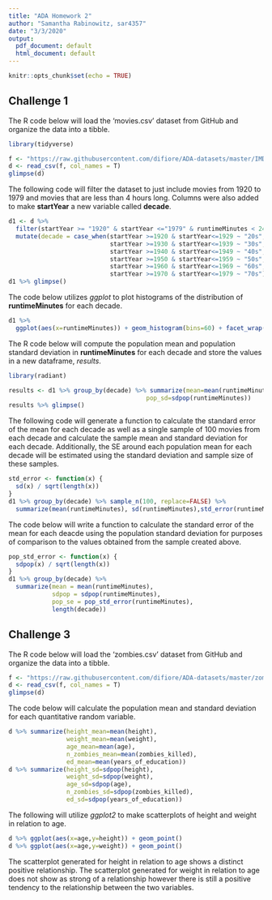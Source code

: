 ```yaml
---
title: "ADA Homework 2"
author: "Samantha Rabinowitz, sar4357"
date: "3/3/2020"
output:
  pdf_document: default
  html_document: default
---
```


```r
knitr::opts_chunk$set(echo = TRUE)
```

## Challenge 1

The R code below will load the 'movies.csv' dataset from GitHub and organize the data into a tibble.

```r
library(tidyverse)
```

```r
f <- "https://raw.githubusercontent.com/difiore/ADA-datasets/master/IMDB-movies.csv"
d <- read_csv(f, col_names = T)
glimpse(d)
```

The following code will filter the dataset to just include movies from 1920 to 1979 and movies that are less than 4 hours long. Columns were also added to make **startYear** a new variable called **decade**.

```r
d1 <- d %>%
  filter(startYear >= "1920" & startYear <="1979" & runtimeMinutes < 240) %>%
  mutate(decade = case_when(startYear >=1920 & startYear<=1929 ~ "20s",
                            startYear >=1930 & startYear<=1939 ~ "30s",
                            startYear >=1940 & startYear<=1949 ~ "40s",
                            startYear >=1950 & startYear<=1959 ~ "50s",
                            startYear >=1960 & startYear<=1969 ~ "60s",
                            startYear >=1970 & startYear<=1979 ~ "70s"))
d1 %>% glimpse()
```

The code below utilizes *ggplot* to plot histograms of the distribution of **runtimeMinutes** for each decade. 

```r
d1 %>%
  ggplot(aes(x=runtimeMinutes)) + geom_histogram(bins=60) + facet_wrap(~ decade)
```

The R code below will compute the population mean and population standard deviation in **runtimeMinutes** for each decade and store the values in a new dataframe, *results*.

```r
library(radiant)
```

```r
results <- d1 %>% group_by(decade) %>% summarize(mean=mean(runtimeMinutes),
                                      pop_sd=sdpop(runtimeMinutes))
results %>% glimpse()
```

The following code will generate a function to calculate the standard error of the mean for each decade as well as a single sample of 100 movies from each decade and calculate the sample mean and standard deviation for each decade. Additionally, the SE around each population mean for each decade will be estimated using the standard deviation and sample size of these samples.

```r
std_error <- function(x) {
  sd(x) / sqrt(length(x))
}
d1 %>% group_by(decade) %>% sample_n(100, replace=FALSE) %>% 
  summarize(mean(runtimeMinutes), sd(runtimeMinutes),std_error(runtimeMinutes))
```

The code below will write a function to calculate the standard error of the mean for each deacde using the population standard deviation for purposes of comparison to the values obtained from the sample created above.

```r
pop_std_error <- function(x) {
  sdpop(x) / sqrt(length(x))
}
d1 %>% group_by(decade) %>%
  summarize(mean = mean(runtimeMinutes),
            sdpop = sdpop(runtimeMinutes),
            pop_se = pop_std_error(runtimeMinutes),
            length(decade))
```

## Challenge 3

The R code below will load the 'zombies.csv' dataset from GitHub and organize the data into a tibble.

```r
f <- "https://raw.githubusercontent.com/difiore/ADA-datasets/master/zombies.csv"
d <- read_csv(f, col_names = T)
glimpse(d)
```

The code below will calculate the population mean and standard deviation for each quantitative random variable.

```r
d %>% summarize(height_mean=mean(height),
                weight_mean=mean(weight),
                age_mean=mean(age),
                n_zombies_mean=mean(zombies_killed),
                ed_mean=mean(years_of_education))
d %>% summarize(height_sd=sdpop(height),
                weight_sd=sdpop(weight),
                age_sd=sdpop(age),
                n_zombies_sd=sdpop(zombies_killed),
                ed_sd=sdpop(years_of_education))
```

The following will utilize *ggplot2* to make scatterplots of height and weight in relation to age. 

```r
d %>% ggplot(aes(x=age,y=height)) + geom_point()
d %>% ggplot(aes(x=age,y=weight)) + geom_point()
```

The scatterplot generated for height in relation to age shows a distinct positive relationship. The scatterplot generated for weight in relation to age does not show as strong of a relationship however there is still a positive tendency to the relationship between the two variables.